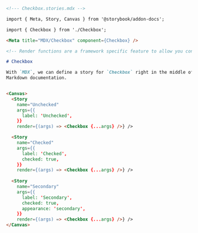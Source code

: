 ```md
<!--- Checkbox.stories.mdx -->

import { Meta, Story, Canvas } from '@storybook/addon-docs';

import { Checkbox } from './Checkbox';

<Meta title="MDX/Checkbox" component={Checkbox} />

<!-- Render functions are a framework specific feature to allow you control on how the component renders -->

# Checkbox

With `MDX`, we can define a story for `Checkbox` right in the middle of our
Markdown documentation.


<Canvas>
  <Story 
    name="Unchecked"
    args={{ 
      label: 'Unchecked',
    }}
    render={(args) => <Checkbox {...args} />} />

  <Story 
    name="Checked"
    args={{ 
      label: 'Checked', 
      checked: true,
    }}
    render={(args) => <Checkbox {...args} />} />
 
  <Story 
    name="Secondary" 
    args={{
      label: 'Secondary', 
      checked: true, 
      appearance: 'secondary',
    }}
    render={(args) => <Checkbox {...args} />} />
</Canvas>
```
